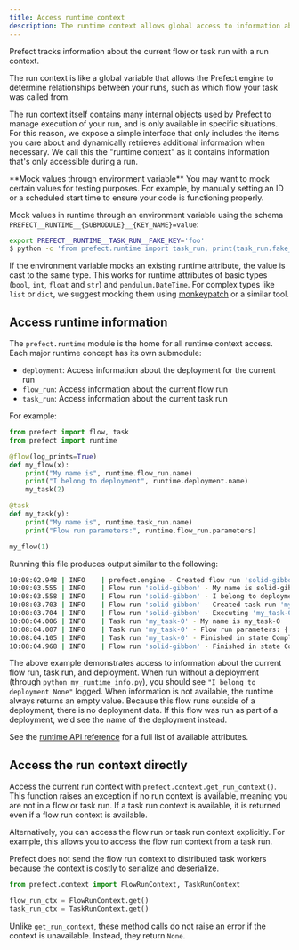 ```yaml
---
title: Access runtime context
description: The runtime context allows global access to information about the current run.
---
```


Prefect tracks information about the current flow or task run with a run context.

The run context is like a global variable that allows the Prefect engine to determine relationships 
between your runs, such as which flow your task was called from.

The run context itself contains many internal objects used by Prefect to manage execution of 
your run, and is only available in specific situations. For this reason, we expose a simple interface 
that only includes the items you care about and dynamically retrieves additional information when necessary. 
We call this the "runtime context" as it contains information that's only accessible during a run.

<Tip>
**Mock values through environment variable**
You may want to mock certain values for testing purposes. For example, by manually setting an ID or 
a scheduled start time to ensure your code is functioning properly.

Mock values in runtime through an environment variable using the schema 
`PREFECT__RUNTIME__{SUBMODULE}__{KEY_NAME}=value`:

```bash
export PREFECT__RUNTIME__TASK_RUN__FAKE_KEY='foo'
$ python -c 'from prefect.runtime import task_run; print(task_run.fake_key)' # "foo"
```

If the environment variable mocks an existing runtime attribute, the value is cast to the same type. 
This works for runtime attributes of basic types (`bool`, `int`, `float` and `str`) and `pendulum.DateTime`. 
For complex types like `list` or `dict`, we suggest mocking them using 
[monkeypatch](https://docs.pytest.org/en/latest/how-to/monkeypatch.html) or a similar tool.
</Tip>

## Access runtime information

The `prefect.runtime` module is the home for all runtime context access. Each major runtime concept 
has its own submodule:

- `deployment`: Access information about the deployment for the current run
- `flow_run`: Access information about the current flow run
- `task_run`: Access information about the current task run

For example:

```python my_runtime_info.py
from prefect import flow, task
from prefect import runtime

@flow(log_prints=True)
def my_flow(x):
    print("My name is", runtime.flow_run.name)
    print("I belong to deployment", runtime.deployment.name)
    my_task(2)

@task
def my_task(y):
    print("My name is", runtime.task_run.name)
    print("Flow run parameters:", runtime.flow_run.parameters)

my_flow(1)
```

Running this file produces output similar to the following:

```bash
10:08:02.948 | INFO    | prefect.engine - Created flow run 'solid-gibbon' for flow 'my-flow'
10:08:03.555 | INFO    | Flow run 'solid-gibbon' - My name is solid-gibbon
10:08:03.558 | INFO    | Flow run 'solid-gibbon' - I belong to deployment None
10:08:03.703 | INFO    | Flow run 'solid-gibbon' - Created task run 'my_task-0' for task 'my_task'
10:08:03.704 | INFO    | Flow run 'solid-gibbon' - Executing 'my_task-0' immediately...
10:08:04.006 | INFO    | Task run 'my_task-0' - My name is my_task-0
10:08:04.007 | INFO    | Task run 'my_task-0' - Flow run parameters: {'x': 1}
10:08:04.105 | INFO    | Task run 'my_task-0' - Finished in state Completed()
10:08:04.968 | INFO    | Flow run 'solid-gibbon' - Finished in state Completed('All states completed.')
```

The above example demonstrates access to information about the current flow run, task run, and deployment.
When run without a deployment (through `python my_runtime_info.py`), you should see `"I belong to deployment None"` logged.
When information is not available, the runtime always returns an empty value.
Because this flow runs outside of a deployment, there is no deployment data.
If this flow was run as part of a deployment, we'd see the name of the deployment instead.

See the [runtime API reference](https://prefect-python-sdk-docs.netlify.app/prefect/runtime/flow_run/) for a full list of available attributes.

## Access the run context directly

Access the current run context with `prefect.context.get_run_context()`.
This function raises an exception if no run context is available, meaning you are not in a flow or task run.
If a task run context is available, it is returned even if a flow run context is available.

Alternatively, you can access the flow run or task run context explicitly.
For example, this allows you to access the flow run context from a task run.

Prefect does not send the flow run context to distributed task workers because the context is 
costly to serialize and deserialize.

```python
from prefect.context import FlowRunContext, TaskRunContext

flow_run_ctx = FlowRunContext.get()
task_run_ctx = TaskRunContext.get()
```

Unlike `get_run_context`, these method calls do not raise an error if the context is unavailable. 
Instead, they return `None`.
